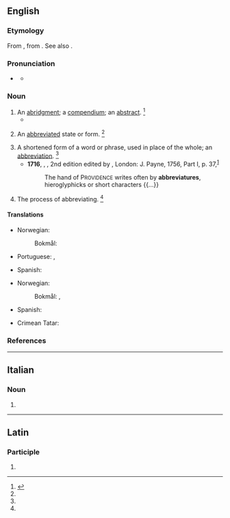 ==English==

===Etymology===
From {{der|en|ML.|abbreviatura}}, from {{der|en|LL.|abbrevio||to shorten}}. See also {{m|en|abbreviate}}.

===Pronunciation===
* {{a|GenAm}} {{IPA|en|/əˈbɹi.vi.əˌt͡ʃʊɹ/}}
** {{audio|en|LL-Q1860 (eng)-Vealhurl-abbreviature.wav|Audio (UK)}}

===Noun===
{{en-noun|~}}

# An [[abridgment]]; a [[compendium]]; an [[abstract]]. {{defdate|since the late 16th century}}<ref name=SOED>{{R:SOED5|page=3}}</ref>
#* {{quote-book|en|year=a. 1667|title=Via Pacis|author={{w|Jeremy Taylor}}| passage=This is an excellent '''abbreviature''' of the whole duty of a Christian.}}
# {{lb|en|obsolete}} An [[abbreviated]] state or form. {{defdate|only during the early to mid 17th century}}<ref name=SOED/>
# A shortened form of a word or phrase, used in place of the whole; an [[abbreviation]]. {{defdate|since the mid 17th century}}<ref name=SOED/>
#* '''1716''', {{w|Thomas Browne}}, ''{{w|Christian Morals}}'', 2nd edition edited by {{w|Samuel Johnson}}, London: J. Payne, 1756, Part I, p. 37,<sup>[https://archive.org/details/christianmorals01browgoog]</sup>
#*: The hand of P<small>ROVIDENCE</small> writes often by '''abbreviatures''', hieroglyphicks or short characters {{...}}
# {{lb|en|obsolete}} The process of abbreviating. {{defdate|only during the early to late 17th century}}<ref name=SOED/>

====Translations====
{{trans-see|abbreviation}}

{{trans-top|abridgement, compendium, abstract}}
* Norwegian:
*: Bokmål: {{t+|nb|forkortelse|m}}
* Portuguese: {{t+|pt|abreviatura|f}}, {{t+|pt|abreviação|f}}
{{trans-mid}}
* Spanish: {{t+|es|abreviatura|f}}
{{trans-bottom}}

{{trans-top|shortened form of a word or phrase}}
* Norwegian:
*: Bokmål: {{t+|nb|forkortelse|m}}, {{t+|nb|abbreviasjon|m}}
* Spanish: {{t+|es|abreviatura|f}}
{{trans-mid}}
{{trans-bottom}}

{{checktrans-top}}
* Crimean Tatar: {{t-check|crh|qısqartma}}
{{trans-mid}}
{{trans-bottom}}

===References===
<references/>

----

==Italian==

===Noun===
{{head|it|noun form}}

# {{plural of|it|abbreviatura}}

----

==Latin==

===Participle===
{{la-part-form|abbreviātūre}}

# {{inflection of|la|abbreviātūrus||voc|m|s}}